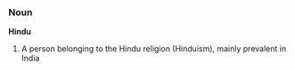 ===Noun===
'''Hindu'''

# A person belonging to the Hindu religion (Hinduism), mainly prevalent in India